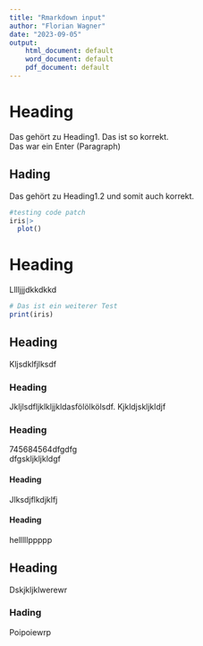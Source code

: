 ```yaml
---
title: "Rmarkdown input"
author: "Florian Wagner"
date: "2023-09-05"
output:
    html_document: default
    word_document: default
    pdf_document: default
---
```


# Heading
Das gehört zu Heading1. Das ist so korrekt.  \
Das war ein Enter (Paragraph)  \

## Hading
Das gehört zu Heading1.2 und somit auch korrekt.  \
```r
#testing code patch
iris|>
  plot()
```

# Heading
Lllljjjdkkdkkd  \
```r
# Das ist ein weiterer Test
print(iris)

```

## Heading
Kljsdklfjlksdf  \

### Heading
Jkljlsdfljklkljjkldasfölölkölsdf. Kjkldjskljkldjf  \

### Heading
745684564dfgdfg  \
dfgskljkljkldgf  \

#### Heading
Jlksdjflkdjklfj  \

#### Heading
helllllppppp  \

## Heading
Dskjkljklwerewr  \

### Hading
Poipoiewrp